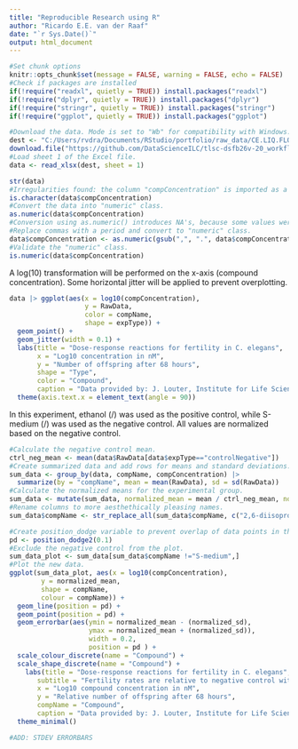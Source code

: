 ```yaml
---
title: "Reproducible Research using R"
author: "Ricardo E.E. van der Raaf"
date: "`r Sys.Date()`"
output: html_document
---
```


```r
#Set chunk options
knitr::opts_chunk$set(message = FALSE, warning = FALSE, echo = FALSE)
#Check if packages are installed
if(!require("readxl", quietly = TRUE)) install.packages("readxl")
if(!require("dplyr", quietly = TRUE)) install.packages("dplyr")
if(!require("stringr", quietly = TRUE)) install.packages("stringr")
if(!require("ggplot", quietly = TRUE)) install.packages("ggplot")
```

```r
#Download the data. Mode is set to "Wb" for compatibility with Windows.
dest <- "C:/Users/rvdra/Documents/RStudio/portfolio/raw_data/CE.LIQ.FLOW.062_Tidydata.xlsx"
download.file("https://github.com/DataScienceILC/tlsc-dsfb26v-20_workflows/raw/main/data/CE.LIQ.FLOW.062_Tidydata.xlsx", destfile = dest, quiet = TRUE, mode = "wb")
#Load sheet 1 of the Excel file.
data <- read_xlsx(dest, sheet = 1)
```

```r
str(data)
#Irregularities found: the column "compConcentration" is imported as a character class when expected to be of "numeric" class.
is.character(data$compConcentration)
#Convert the data into "numeric" class.
as.numeric(data$compConcentration)
#Conversion using as.numeric() introduces NA's, because some values were noted using a comma instead of a period as the decimal marker.
#Replace commas with a period and convert to "numeric" class.
data$compConcentration <- as.numeric(gsub(",", ".", data$compConcentration))
#Validate the "numeric" class.
is.numeric(data$compConcentration)
```

A log(10) transformation will be performed on the x-axis (compound concentration). Some horizontal jitter will be applied to prevent overplotting.

```r
data |> ggplot(aes(x = log10(compConcentration), 
                   y = RawData,
                   color = compName,
                   shape = expType)) +
  geom_point() +
  geom_jitter(width = 0.1) +
  labs(title = "Dose-response reactions for fertility in C. elegans",
       x = "Log10 concentration in nM",
       y = "Number of offspring after 68 hours",
       shape = "Type",
       color = "Compound",
       caption = "Data provided by: J. Louter, Institute for Life Sciences & Chemistry, Hogeschool Utrecht") +
  theme(axis.text.x = element_text(angle = 90))
```

In this experiment, ethanol (/) was used as the positive control, while S-medium (/) was used as the negative control. All values are normalized based on the negative control.

```r
#Calculate the negative control mean.
ctrl_neg_mean <- mean(data$RawData[data$expType=="controlNegative"])
#Create summarized data and add rows for means and standard deviations.
sum_data <- group_by(data, compName, compConcentration) |>
  summarize(by = "compName", mean = mean(RawData), sd = sd(RawData))
#Calculate the normalized means for the experimental group.
sum_data <- mutate(sum_data, normalized_mean = mean / ctrl_neg_mean, normalized_sd = sd / ctrl_neg_mean)
#Rename columns to more aesthethically pleasing names.
sum_data$compName <- str_replace_all(sum_data$compName, c("2,6-diisopropylnaphthalene" = "2,6-DIPN", "decane" = "Decane", "naphthalene" = "Naphthalene"))
```

```r
#Create position_dodge variable to prevent overlap of data points in the visualization.
pd <- position_dodge2(0.1)
#Exclude the negative control from the plot.
sum_data_plot <- sum_data[sum_data$compName !="S-medium",]
#Plot the new data.
ggplot(sum_data_plot, aes(x = log10(compConcentration),
        y = normalized_mean,
        shape = compName,
        colour = compName)) +
  geom_line(position = pd) +
  geom_point(position = pd) +
  geom_errorbar(aes(ymin = normalized_mean - (normalized_sd),
                    ymax = normalized_mean + (normalized_sd)),
                    width = 0.2, 
                    position = pd ) +
  scale_colour_discrete(name = "Compound") +
  scale_shape_discrete(name = "Compound") +
    labs(title = "Dose-response reactions for fertility in C. elegans",
       subtitle = "Fertility rates are relative to negative control with S-medium",
       x = "Log10 compound concentration in nM",
       y = "Relative number of offspring after 68 hours",
       compName = "Compound",
       caption = "Data provided by: J. Louter, Institute for Life Sciences & Chemistry, Hogeschool Utrecht",) +
  theme_minimal()

#ADD: STDEV ERRORBARS
```